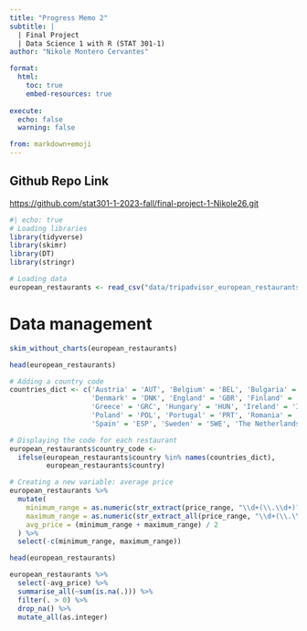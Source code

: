 ```yaml
---
title: "Progress Memo 2"
subtitle: |
  | Final Project 
  | Data Science 1 with R (STAT 301-1)
author: "Nikole Montero Cervantes"

format:
  html:
    toc: true
    embed-resources: true
    
execute:
  echo: false
  warning: false

from: markdown+emoji 
---
```

  
::: {.callout-tip icon=false}

## Github Repo Link

[https://github.com/stat301-1-2023-fall/final-project-1-Nikole26.git](https://github.com/stat301-1-2023-fall/final-project-1-Nikole26.git)

:::

```r
#| echo: true
# Loading libraries 
library(tidyverse)
library(skimr)
library(DT)
library(stringr)

```

```r
# Loading data 
european_restaurants <- read_csv("data/tripadvisor_european_restaurants.csv")
```

# Data management
```r
skim_without_charts(european_restaurants)
```

```r
head(european_restaurants)
```

```r
# Adding a country code
countries_dict <- c('Austria' = 'AUT', 'Belgium' = 'BEL', 'Bulgaria' = 'BGR', 'Croatia' = 'HRV', 'Czech Republic' = 'CZE',
                    'Denmark' = 'DNK', 'England' = 'GBR', 'Finland' = 'FIN', 'France' = 'FRA', 'Germany' = 'DEU',
                    'Greece' = 'GRC', 'Hungary' = 'HUN', 'Ireland' = 'IRL', 'Italy' = 'ITA', 'Northern Ireland' = 'GBR',
                    'Poland' = 'POL', 'Portugal' = 'PRT', 'Romania' = 'ROU', 'Scotland' = 'GBR', 'Slovakia' = 'SVK',
                    'Spain' = 'ESP', 'Sweden' = 'SWE', 'The Netherlands' = 'NLD', 'Wales' = 'GBR')

# Displaying the code for each restaurant 
european_restaurants$country_code <- 
  ifelse(european_restaurants$country %in% names(countries_dict),                   countries_dict[european_restaurants$country],
         european_restaurants$country)   
```


```r
# Creating a new variable: average price
european_restaurants %>%
  mutate(
    minimum_range = as.numeric(str_extract(price_range, "\\d+(\\.\\d+)?")),
    maximum_range = as.numeric(str_extract_all(price_range, "\\d+(\\.\\d+)?") %>% sapply(function(x) x[2])),
    avg_price = (minimum_range + maximum_range) / 2
  ) %>%
  select(-c(minimum_range, maximum_range))

head(european_restaurants)
```
```r
european_restaurants %>%
  select(-avg_price) %>%
  summarise_all(~sum(is.na(.))) %>%
  filter(. > 0) %>%
  drop_na() %>%
  mutate_all(as.integer)
```


